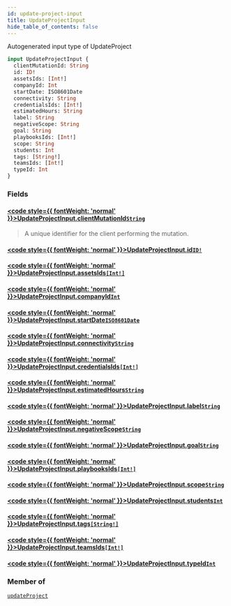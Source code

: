 ```yaml
---
id: update-project-input
title: UpdateProjectInput
hide_table_of_contents: false
---
```








Autogenerated input type of UpdateProject

```graphql
input UpdateProjectInput {
  clientMutationId: String
  id: ID!
  assetsIds: [Int!]
  companyId: Int
  startDate: ISO8601Date
  connectivity: String
  credentialsIds: [Int!]
  estimatedHours: String
  label: String
  negativeScope: String
  goal: String
  playbooksIds: [Int!]
  scope: String
  students: Int
  tags: [String!]
  teamsIds: [Int!]
  typeId: Int
}
```


### Fields

#### [<code style={{ fontWeight: 'normal' }}>UpdateProjectInput.<b>clientMutationId</b></code>](#)<Bullet />[`String`](/api/graphql/documentation/scalars/string) <Badge class="secondary" text="scalar"/>
> A unique identifier for the client performing the mutation.
> 

#### [<code style={{ fontWeight: 'normal' }}>UpdateProjectInput.<b>id</b></code>](#)<Bullet />[`ID!`](/api/graphql/documentation/scalars/id) <Badge class="secondary" text="non-null"/> <Badge class="secondary" text="scalar"/>
> 
> 

#### [<code style={{ fontWeight: 'normal' }}>UpdateProjectInput.<b>assetsIds</b></code>](#)<Bullet />[`[Int!]`](/api/graphql/documentation/scalars/int) <Badge class="secondary" text="list"/> <Badge class="secondary" text="scalar"/>
> 
> 

#### [<code style={{ fontWeight: 'normal' }}>UpdateProjectInput.<b>companyId</b></code>](#)<Bullet />[`Int`](/api/graphql/documentation/scalars/int) <Badge class="secondary" text="scalar"/>
> 
> 

#### [<code style={{ fontWeight: 'normal' }}>UpdateProjectInput.<b>startDate</b></code>](#)<Bullet />[`ISO8601Date`](/api/graphql/documentation/scalars/iso8601-date) <Badge class="secondary" text="scalar"/>
> 
> 

#### [<code style={{ fontWeight: 'normal' }}>UpdateProjectInput.<b>connectivity</b></code>](#)<Bullet />[`String`](/api/graphql/documentation/scalars/string) <Badge class="secondary" text="scalar"/>
> 
> 

#### [<code style={{ fontWeight: 'normal' }}>UpdateProjectInput.<b>credentialsIds</b></code>](#)<Bullet />[`[Int!]`](/api/graphql/documentation/scalars/int) <Badge class="secondary" text="list"/> <Badge class="secondary" text="scalar"/>
> 
> 

#### [<code style={{ fontWeight: 'normal' }}>UpdateProjectInput.<b>estimatedHours</b></code>](#)<Bullet />[`String`](/api/graphql/documentation/scalars/string) <Badge class="secondary" text="scalar"/>
> 
> 

#### [<code style={{ fontWeight: 'normal' }}>UpdateProjectInput.<b>label</b></code>](#)<Bullet />[`String`](/api/graphql/documentation/scalars/string) <Badge class="secondary" text="scalar"/>
> 
> 

#### [<code style={{ fontWeight: 'normal' }}>UpdateProjectInput.<b>negativeScope</b></code>](#)<Bullet />[`String`](/api/graphql/documentation/scalars/string) <Badge class="secondary" text="scalar"/>
> 
> 

#### [<code style={{ fontWeight: 'normal' }}>UpdateProjectInput.<b>goal</b></code>](#)<Bullet />[`String`](/api/graphql/documentation/scalars/string) <Badge class="secondary" text="scalar"/>
> 
> 

#### [<code style={{ fontWeight: 'normal' }}>UpdateProjectInput.<b>playbooksIds</b></code>](#)<Bullet />[`[Int!]`](/api/graphql/documentation/scalars/int) <Badge class="secondary" text="list"/> <Badge class="secondary" text="scalar"/>
> 
> 

#### [<code style={{ fontWeight: 'normal' }}>UpdateProjectInput.<b>scope</b></code>](#)<Bullet />[`String`](/api/graphql/documentation/scalars/string) <Badge class="secondary" text="scalar"/>
> 
> 

#### [<code style={{ fontWeight: 'normal' }}>UpdateProjectInput.<b>students</b></code>](#)<Bullet />[`Int`](/api/graphql/documentation/scalars/int) <Badge class="secondary" text="scalar"/>
> 
> 

#### [<code style={{ fontWeight: 'normal' }}>UpdateProjectInput.<b>tags</b></code>](#)<Bullet />[`[String!]`](/api/graphql/documentation/scalars/string) <Badge class="secondary" text="list"/> <Badge class="secondary" text="scalar"/>
> 
> 

#### [<code style={{ fontWeight: 'normal' }}>UpdateProjectInput.<b>teamsIds</b></code>](#)<Bullet />[`[Int!]`](/api/graphql/documentation/scalars/int) <Badge class="secondary" text="list"/> <Badge class="secondary" text="scalar"/>
> 
> 

#### [<code style={{ fontWeight: 'normal' }}>UpdateProjectInput.<b>typeId</b></code>](#)<Bullet />[`Int`](/api/graphql/documentation/scalars/int) <Badge class="secondary" text="scalar"/>
> 
> 



### Member of

[`updateProject`](/api/graphql/documentation/mutations/update-project)  <Badge class="secondary" text="mutation"/>




